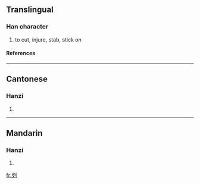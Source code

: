 {{see|劌}}

==Translingual==
===Han character===
{{Han char|rad=刀|as=06|sn=8|four=|canj=山弓中弓 (UNLN)}}
# to cut, injure, stab, stick on
====References====
{{Han ref|kx=0139.251|hdz=10334.080|uh=523F|ud=21055}}
----
==Cantonese==
===Hanzi===
{{yue-hanzi|jyut=|y=gwai3}}
# {{defn|Cantonese}}
----
==Mandarin==
===Hanzi===
{{cmn-hanzi|tra=劌|pin=[[guì]] (gui4), [[xiāo]] (xiao1), [[xuē]] (xue1)|wg=kuei<sup>4</sup>, hsiao<sup>1</sup>, hsüeh<sup>1</sup>}}
# {{defn|Mandarin}}




[[fr:刿]]